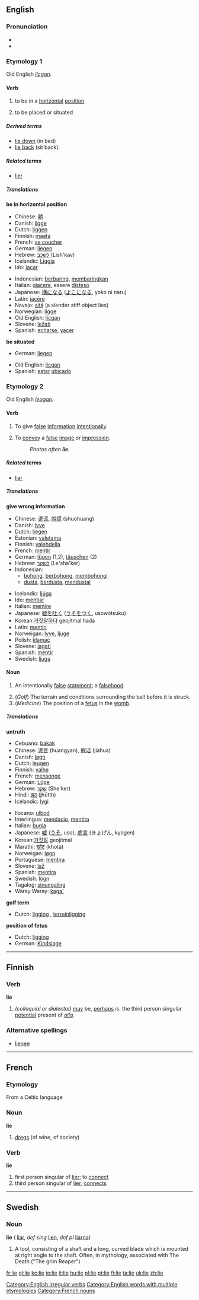 ==English==

{{rank|turning|village|quickly|814|lie|supposed|original|provide}}

===Pronunciation===
* {{IPA|/laɪ/}}
* {{SAMPA|/laI/}}

===Etymology 1===
Old English ''[[licgan]]''.

====Verb====
[[Category:English irregular verbs]]
{{en-verb2|'''to lie'''|'''[[lies]]'''|'''[[lay]]'''|'''[[lain]]'''|'''[[lying]]'''}}

#{{intransitive}} to be in a [[horizontal]] [[position]]
#{{intransitive}} to be placed or situated

=====Derived terms=====
*[[lie down]] (in bed)
*[[lie back]] (sit back). 

=====Related terms=====
*[[lier]]

=====Translations=====
'''be in horizontal position'''
{{top}}
*Chinese: [[躺]]
*Danish: [[ligge]]
*Dutch: [[liggen]]
*Finnish: [[maata]]
*French: [[se coucher]]
*German: [[liegen]]
*Hebrew: [[לשכב]] (Lish'kav)
*Icelandic: [[Liggja]]
*Ido: [[jacar]]
{{mid}}
*Indonesian: [[baring|berbaring]], [[baring|membaringkan]]
*Italian: [[giacere]], essere [[disteso]]
*Japanese: [[横になる]] ([[よこになる]], yoko ni naru)
*Latin: [[iacere|iac&#275;re]]
*Navajo: [[sitą́]] (a slender stiff object lies)
*Norwegian: [[ligge]]
*Old English: [[licgan]]
*Slovene: [[ležati]]
*Spanish: [[echarse]], [[yacer]]
{{bottom}}

'''be situated'''
{{top}}
*German: [[liegen]]
{{mid}}
*Old English: [[licgan]]
*Spanish: [[estar]] [[ubicado]]
{{bottom}}

===Etymology 2===
Old English ''[[leogan]]''.

====Verb====
{{en-verb|lie|lies|lied|lying}}

#{{intransitive}} To give [[false]] [[information]] [[intentional]]ly.
#{{intransitive}} To [[convey]] a [[false]] [[image]] or [[impression]].
#:''Photos often '''lie'''.''

=====Related terms=====
*[[liar]]

=====Translations=====
'''give wrong information'''
{{top}}
*Chinese: [[说谎]], [[說謊]] (shuohuang)
*Danish: [[lyve]]
*Dutch: [[liegen]]
*Estonian: [[valetama]]
*Finnish: [[valehdella]]
*French: [[mentir]]
*German: [[lügen]] (1,2), [[täuschen]] (2)
*Hebrew: [[לשקר]] (Le'sha'ker)
*Indonesian: 
** [[bohong]], [[bohong|berbohong]], [[bohong|membohongi]]
** [[dusta]], [[dusta|berdusta]], [[dusta|mendustai]]
{{mid}}
*Icelandic: [[ljúga]]
*Ido: [[mentiar]]
*Italian: [[mentire]]
*Japanese: [[嘘を吐く]] ([[うそをつく]], usowotsuku)
*Korean:[[거짓말하다]] geojitmal hada
*Latin: [[mentiri]]
*Norweigan: [[lyve]], [[ljuge]]
*Polish: [[kłamać]]
*Slovene: [[lagati]]
*Spanish: [[mentir]]
*Swedish: [[ljuga]]
{{bottom}}

====Noun====
{{en-noun|lie|lies}}
#{{countable}} An intentionally [[false]] [[statement]]; a [[falsehood]].
#(''Golf'') The terrain and conditions surrounding the ball before it is struck.
#(''Medicine'') The position of a [[fetus]] in the [[womb]].

=====Translations=====
'''untruth'''
{{top}}
*Cebuano: [[bakak]]
*Chinese: [[谎言]] (huangyan), [[假话]] (jiahua)
*Danish: [[løgn]]
*Dutch: [[leugen]] {{f}}
*Finnish: [[valhe]]
*French: [[mensonge]] {{m}}
*German: [[Lüge]] {{f}}
*Hebrew: [[שקר]] (She'ker) {{m}}
*Hindi: [[झूठ]] (jhūtth)
*Icelandic: [[lygi]]
{{mid}}
*Ilocano: [[ulbod]]
*Interlingua: [[mendacio]], [[mentita]]
*Italian: [[bugia]] {{f}}
*Japanese: [[嘘]] ([[うそ]], uso), [[虚言]] (きょげん, kyogen)
*Korean:[[거짓말]] geojitmal
*Marathi: [[खोट]] (khota)
*Norweigan: [[løgn]] {{m}}
*Portuguese: [[mentira]] {{f}}
*Slovene: [[laž]] {{f}}
*Spanish: [[mentira]] {{f}}
*Swedish: [[lögn]] {{c}}
*Tagalog: [[sinungaling]]
*Waray Waray: [[kaga']]
{{bottom}}

'''golf term'''
{{top}}
*Dutch: [[ligging]] {{f}}, [[terreinligging]] {{f}}
{{mid}}
{{bottom}}

'''position of fetus'''
*Dutch: [[ligging]] {{f}}
*German: [[Kindslage]] {{f}}

[[Category:English words with multiple etymologies]]

----

==Finnish==
===Verb===
'''lie'''
#''(colloquial or dialectal)'' [[may]] be, [[perhaps]] is: the third person singular [[potential]] present of ''[[olla]]''.
===Alternative spellings===
*[[lienee]]

----

==French==
===Etymology===
From a Celtic language
===Noun===
'''lie'''
# [[dregs]] (of wine, of society)
===Verb===
'''lie'''
# first person singular of [[lier]]; to [[connect]]
# third person singular of [[lier]]; [[connects]]

[[Category:French nouns]]

-----

==Swedish==
===Noun===
'''lie''' {{c}} ({{p}} [[liar]], ''def sing'' [[lien]], ''def pl'' [[liarna]])
#A tool, consisting of a shaft and a long, curved blade which is mounted at right angle to the shaft. Often, in mythology, associated with The Death ("The grim Reaper")

[[fr:lie]]
[[gl:lie]]
[[ko:lie]]
[[io:lie]]
[[it:lie]]
[[hu:lie]]
[[pl:lie]]
[[pt:lie]]
[[fi:lie]]
[[ta:lie]]
[[uk:lie]]
[[zh:lie]]